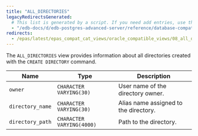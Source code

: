 ```yaml
---
title: "ALL_DIRECTORIES"
legacyRedirectsGenerated:
  # This list is generated by a script. If you need add entries, use the `legacyRedirects` key.
  - "/edb-docs/d/edb-postgres-advanced-server/reference/database-compatibility-for-oracle-developers-reference-guide/9.6/Database_Compatibility_for_Oracle_Developers_Reference_Guide.1.111.html"
redirects:
  - /epas/latest/epas_compat_cat_views/oracle_compatible_views/08_all_directories/ #generated for docs/epas/reorg-role-use-case-mode
---
```


<div id="all_directories" class="registered_link"></div>

The `ALL_DIRECTORIES` view provides information about all directories created with the `CREATE DIRECTORY` command.

| Name             | Type                      | Description                               |
| ---------------- | ------------------------- | ----------------------------------------- |
| `owner`          | `CHARACTER VARYING(30)`   | User name of the directory owner.         |
| `directory_name` | `CHARACTER VARYING(30)`   | Alias name assigned to the directory.     |
| `directory_path` | `CHARACTER VARYING(4000)` | Path to the directory.                    |
